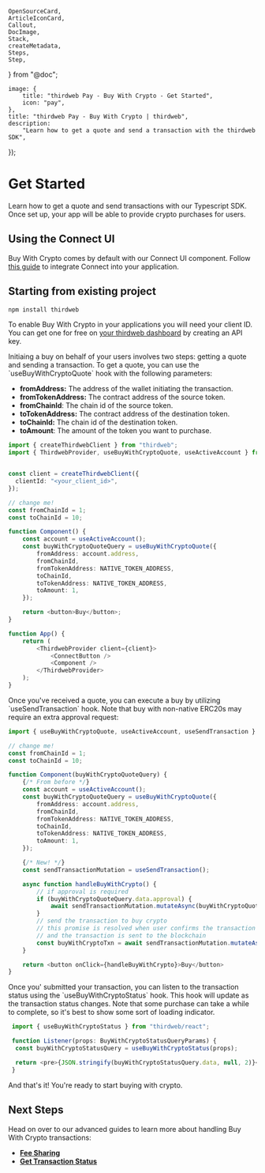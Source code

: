 	OpenSourceCard,
	ArticleIconCard,
	Callout,
	DocImage,
	Stack,
	createMetadata,
	Steps,
	Step,
} from "@doc";

	image: {
		title: "thirdweb Pay - Buy With Crypto - Get Started",
		icon: "pay",
	},
	title: "thirdweb Pay - Buy With Crypto | thirdweb",
	description:
		"Learn how to get a quote and send a transaction with the thirdweb SDK",
});

# Get Started

Learn how to get a quote and send transactions with our Typescript SDK. Once set up, your app will be able to provide crypto purchases for users.

## Using the Connect UI

Buy With Crypto comes by default with our Connect UI component. Follow [this guide](/typescript/v5/react/components/ConnectButton) to integrate Connect into your application.

## Starting from existing project

<Steps>

<Step title="Install the required packages">

```bash
npm install thirdweb
```

</Step>

<Step title="Get your client ID">

To enable Buy With Crypto in your applications you will need your client ID. You can get one for free on [your thirdweb dashboard](https://thirdweb.com/create-api-key) by creating an API key.

</Step>

<Step title="Get A Buy Quote">
Initiaing a buy on behalf of your users involves two steps: getting a quote and sending a transaction. To get a quote, you can use the `useBuyWithCryptoQuote` hook with the following parameters:

- **fromAddress:** The address of the wallet initiating the transaction.
- **fromTokenAddress:** The contract address of the source token.
- **fromChainId**: The chain id of the source token.
- **toTokenAddress:** The contract address of the destination token.
- **toChainId:** The chain id of the destination token.
- **toAmount**: The amount of the token you want to purchase.

```ts
import { createThirdwebClient } from "thirdweb";
import { ThirdwebProvider, useBuyWithCryptoQuote, useActiveAccount } from "thirdweb/react";


const client = createThirdwebClient({
  clientId: "<your_client_id>",
});

// change me!
const fromChainId = 1;
const toChainId = 10;

function Component() {
	const account = useActiveAccount();
	const buyWithCryptoQuoteQuery = useBuyWithCryptoQuote({
		fromAddress: account.address,
		fromChainId,
		fromTokenAddress: NATIVE_TOKEN_ADDRESS,
		toChainId,
		toTokenAddress: NATIVE_TOKEN_ADDRESS,
		toAmount: 1,
	});

	return <button>Buy</button>;
}

function App() {
	return (
		<ThirdwebProvider client={client}>
			<ConnectButton />
			<Component />
		</ThirdwebProvider>
	);
}
```

</Step>

<Step title="Send a Transaction">
Once you&apos;ve received a quote, you can execute a buy by utilizing `useSendTransaction` hook. Note that buy with non-native ERC20s may require an extra approval request:

```ts
import { useBuyWithCryptoQuote, useActiveAccount, useSendTransaction } from "thirdweb/react";

// change me!
const fromChainId = 1;
const toChainId = 10;

function Component(buyWithCryptoQuoteQuery) {
	{/* From before */}
 	const account = useActiveAccount();
	const buyWithCryptoQuoteQuery = useBuyWithCryptoQuote({
		fromAddress: account.address,
		fromChainId,
		fromTokenAddress: NATIVE_TOKEN_ADDRESS,
		toChainId,
		toTokenAddress: NATIVE_TOKEN_ADDRESS,
		toAmount: 1,
	});

	{/* New! */}
	const sendTransactionMutation = useSendTransaction();

	async function handleBuyWithCrypto() {
		// if approval is required
		if (buyWithCryptoQuoteQuery.data.approval) {
			await sendTransactionMutation.mutateAsync(buyWithCryptoQuoteQuery.data.approval);
		}
		// send the transaction to buy crypto
		// this promise is resolved when user confirms the transaction in the wallet
		// and the transaction is sent to the blockchain
		const buyWithCryptoTxn = await sendTransactionMutation.mutateAsync(buyWithCryptoQuoteQuery.data.transactionRequest);
	}

	return <button onClick={handleBuyWithCrypto}>Buy</button>
}
```

</Step>

<Step title="Listening to the transaction status">
Once you&apos; submitted your transaction, you can listen to the transaction status using the `useBuyWithCryptoStatus` hook. This hook will update as the transaction status changes. Note that some purchase can take a while to complete, so it's best to show some sort of loading indicator.

```ts
 import { useBuyWithCryptoStatus } from "thirdweb/react";

 function Listener(props: BuyWithCryptoStatusQueryParams) {
  const buyWithCryptoStatusQuery = useBuyWithCryptoStatus(props);

  return <pre>{JSON.stringify(buyWithCryptoStatusQuery.data, null, 2)}</pre>
 }
```

</Step>

</Steps>

And that's it! You're ready to start buying with crypto.

## Next Steps

Head on over to our advanced guides to learn more about handling Buy With Crypto transactions:

- [**Fee Sharing**](/connect/pay/fee-sharing)
- [**Get Transaction Status**](/connect/pay/get-transaction-status)
